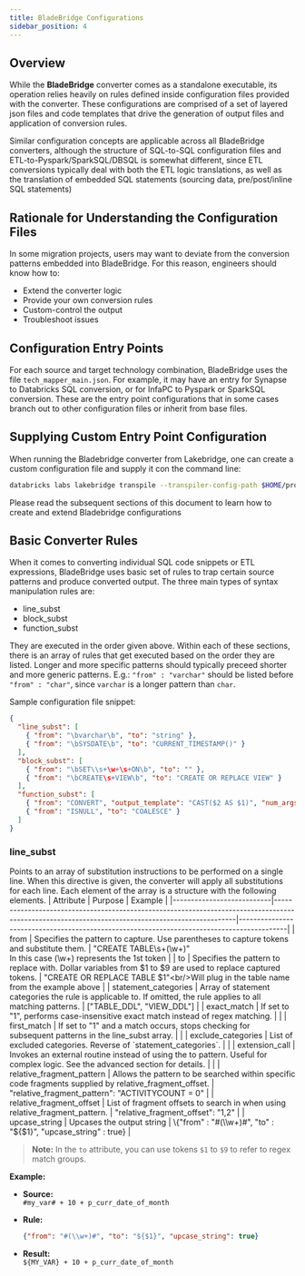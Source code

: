 ```yaml
---
title: BladeBridge Configurations
sidebar_position: 4
---
```



## Overview

While the **BladeBridge** converter comes as a standalone executable, its operation relies heavily on rules defined inside configuration files provided with the converter.  These configurations are comprised of a set of layered json files and code templates that drive the generation of output files and application of conversion rules.

Similar configuration concepts are applicable across all BladeBridge converters, although the structure of SQL-to-SQL configuration files and ETL-to-Pyspark/SparkSQL/DBSQL is somewhat different, since ETL conversions typically deal with both the ETL logic translations, as well as the translation of embedded SQL statements (sourcing data, pre/post/inline SQL statements)

## Rationale for Understanding the Configuration Files

In some migration projects, users may want to deviate from the conversion patterns embedded into BladeBridge.  For this reason, engineers should know how to:
- Extend the converter logic
- Provide your own conversion rules
- Custom-control the output
- Troubleshoot issues

## Configuration Entry Points
For each source and target technology combination, BladeBridge uses the file `tech_mapper_main.json`.  For example, it may have an entry for Synapse to Databricks SQL conversion, or for InfaPC to Pyspark or SparkSQL conversion.  These are the entry point configurations that in some cases branch out to other configuration files or inherit from base files.

## Supplying Custom Entry Point Configuration
When running the Bladebridge converter from Lakebridge, one can create a custom configuration file and supply it con the command line:
```bash
databricks labs lakebridge transpile --transpiler-config-path $HOME/project001/techX2Databricks.json
```

Please read the subsequent sections of this document to learn how to create and extend Bladebridge configurations


## Basic Converter Rules

When it comes to converting individual SQL code snippets or ETL expressions, BladeBridge uses basic set of rules to trap certain source patterns and produce converted output.
The three main types of syntax manipulation rules are:
- line_subst
- block_subst
- function_subst

They are executed in the order given above.  Within each of these sections, there is an array of rules that get executed based on the order they are listed.  Longer and more specific patterns should typically preceed shorter and more generic patterns.  E.g.: `"from" : "varchar"` should be listed before `"from" : "char"`, since `varchar` is a longer pattern than `char`.

Sample configuration file snippet:
```json
{
  "line_subst": [
    { "from": "\bvarchar\b", "to": "string" },
    { "from": "\bSYSDATE\b", "to": "CURRENT_TIMESTAMP()" }
  ],
  "block_subst": [
    { "from": "\bSET\\s+\w+\s+ON\b", "to": "" },
    { "from": "\bCREATE\s+VIEW\b", "to": "CREATE OR REPLACE VIEW" }
  ],
  "function_subst": [
    { "from": "CONVERT", "output_template": "CAST($2 AS $1)", "num_args": 2 }, // here, $2 and $3 refer to the 2nd and 3rd arguments of the function call `convert`
    { "from": "ISNULL", "to": "COALESCE" }
  ]
}
```


### line_subst
Points to an array of substitution instructions to be performed on a single line. When this directive is given, the converter will apply all substitutions for each line. Each element of the array is a structure with the following elements.
| Attribute                  | Purpose                                                                                                                                         | Example                                                                                   |
|---------------------------|-------------------------------------------------------------------------------------------------------------------------------------------------|-------------------------------------------------------------------------------------------|
| from                      | Specifies the pattern to capture. Use parentheses to capture tokens and substitute them.                                                        | "CREATE TABLE\s+(\w+)"<br/>In this case (\w+) represents the 1st token                    |
| to                        | Specifies the pattern to replace with. Dollar variables from $1 to $9 are used to replace captured tokens.                                     | "CREATE OR REPLACE TABLE $1"<br/>Will plug in the table name from the example above       |
| statement_categories      | Array of statement categories the rule is applicable to. If omitted, the rule applies to all matching patterns.                                | ["TABLE_DDL", "VIEW_DDL"]                                                                |
| exact_match               | If set to "1", performs case-insensitive exact match instead of regex matching.                                                                 |                                                                                           |
| first_match               | If set to "1" and a match occurs, stops checking for subsequent patterns in the line_subst array.                                               |                                                                                           |
| exclude_categories        | List of excluded categories. Reverse of `statement_categories`.                                                                                   |                                                                                           |
| extension_call            | Invokes an external routine instead of using the to pattern. Useful for complex logic. See the advanced section for details.                   |                                                                                           |
| relative_fragment_pattern | Allows the pattern to be searched within specific code fragments supplied by relative_fragment_offset.                                          | "relative_fragment_pattern": "ACTIVITYCOUNT = 0"                                         |
| relative_fragment_offset  | List of fragment offsets to search in when using relative_fragment_pattern.                                                                    | "relative_fragment_offset": "1,2"                                                        |
| upcase_string | Upcases the output string | \{"from" : "#(\\w+)#", "to" : "$\{$1\}", "upcase_string" : true\} |



> **Note:** In the `to` attribute, you can use tokens `$1` to `$9` to refer to regex match groups.

**Example:**

- **Source:**  
  `#my_var# + 10 + p_curr_date_of_month`

- **Rule:**  
  ```json
  {"from": "#(\\w+)#", "to": "${$1}", "upcase_string": true}

- **Result:**  
  `${MY_VAR} + 10 + p_curr_date_of_month`

